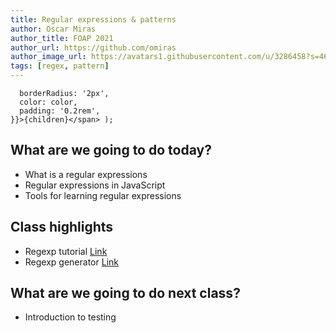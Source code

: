 ```yaml
---
title: Regular expressions & patterns 
author: Oscar Miras
author_title: FOAP 2021
author_url: https://github.com/omiras
author_image_url: https://avatars1.githubusercontent.com/u/3286458?s=460&v=4
tags: [regex, pattern]
---
```


      borderRadius: '2px',
      color: color,
      padding: '0.2rem',
    }}>{children}</span> );

## __<Highlight color="#ff8000">What are we going to do today?</Highlight>__

* What is a regular expressions
* Regular expressions in JavaScript
* Tools for learning regular expressions

## __<Highlight color="#ff8000">Class highlights</Highlight>__ 

* Regexp tutorial [Link](https://github.com/ziishaned/learn-regex/blob/master/translations/README-es.md)
* Regexp generator [Link](https://regex-generator.olafneumann.org/)


## __<Highlight color="#ff8000">What are we going to do next class?</Highlight>__

* Introduction to testing











